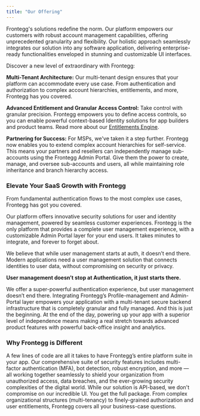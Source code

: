 ```yaml
---
title: "Our Offering"
---
```


Frontegg's solutions redefine the norm. Our platform empowers our customers with robust account management capabilities, offering unprecedented granularity and flexibility. Our holistic approach seamlessly integrates our solution into any software application, delivering enterprise-ready functionalities enveloped in stunning and customizable UI interfaces.

Discover a new level of extraordinary with Frontegg:

**Multi-Tenant Architecture:** Our multi-tenant design ensures that your platform can accommodate every use case. From authentication and authorization to complex account hierarchies, entitlements, and more, Frontegg has you covered.

**Advanced Entitlement and Granular Access Control:** Take control with granular precision. Frontegg empowers you to define access controls, so you can enable powerful context-based Identity solutions for app builders and product teams. Read more about our [Entitlements Engine](/docs/entitlements).

**Partnering for Success:** For MSPs, we've taken it a step further. Frontegg now enables you to extend complex account hierarchies for self-service. This means your partners and resellers can independently manage sub-accounts using the Frontegg Admin Portal. Give them the power to create, manage, and oversee sub-accounts and users, all while maintaining role inheritance and branch hierarchy access.

### Elevate Your SaaS Growth with Frontegg

From fundamental authentication flows to the most complex use cases, Frontegg has got you covered.

Our platform offers innovative security solutions for user and identity management, powered by seamless customer experiences. Frontegg is the only platform that provides a complete user management experience, with a customizable Admin Portal layer for your end users. It takes minutes to integrate, and forever to forget about. 

We believe that while user management starts at auth, it doesn’t end there. Modern applications need a user management solution that connects identities to user data, without compromising on security or privacy.

**User management doesn’t stop at Authentication, it just starts there.**

We offer a super-powerful authentication experience, but user management doesn’t end there. Integrating Frontegg’s Profile-management and Admin-Portal layer empowers your application with a multi-tenant secure backend infrastructure that is completely granular and fully managed. And this is just the beginning. At the end of the day, powering up your app with a superior level of independence means making a real stretch towards advanced product features with powerful back-office insight and analytics. 

### Why Frontegg is Different

<Card title="Blazing-fast integration" icon="square-terminal" iconType="duotone">
A few lines of code are all it takes to have Frontegg’s entire platform suite in your app.
</Card>
<Card title="Innovative security methods" icon="lock" iconType="duotone">
Our comprehensive suite of security features includes multi-factor authentication (MFA), bot detection, robust encryption, and more — all working together seamlessly to shield your organization from unauthorized access, data breaches, and the ever-growing security complexities of the digital world.

</Card>
<Card title="Top-notch customer experiences" icon="award" iconType="duotone">
While our solution is API-based, we don't compromise on our incredible UI. You get the full package.

</Card>
<Card title="Complex use-case coverage" icon="gear-complex-code" iconType="duotone">
From complex organizational structures (multi-tenancy) to finely-grained authorization and user entitlements, Frontegg covers all your business-case questions.
</Card>